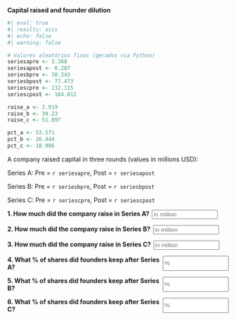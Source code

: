 ::: {.question}

**Capital raised and founder dilution**


```r
#| eval: true
#| results: asis
#| echo: false
#| warning: false

# Valores aleatórios fixos (gerados via Python)
seriesapre <- 3.368
seriesapost <- 6.287
seriesbpre <- 38.243
seriesbpost <- 77.473
seriescpre <- 132.115
seriescpost <- 184.012

raise_a <- 2.919
raise_b <- 39.23
raise_c <- 51.897

pct_a <- 53.571
pct_b <- 26.444
pct_c <- 18.986

```


A company raised capital in three rounds (values in millions USD):

Series A: Pre = `r seriesapre`, Post = `r seriesapost` 

Series B: Pre = `r seriesbpre`, Post = `r seriesbpost`

Series C: Pre = `r seriescpre`, Post = `r seriescpost`

::: {.question-block}
<form onsubmit="event.preventDefault();" style="display: flex; flex-direction: row; gap: 6px;">
  <span><strong>1. How much did the company raise in Series A?</strong></span>
  <input type="number" id="module1_num_q2a" name="module1_num_q2a" placeholder="in million" style="width: 150px;"
         data-correct-answer="2.919" data-tolerance="0.01" />
</form>
<div id="feedback-module1_num_q2a" class="feedback" data-status="" style="display:none;">
✅ Raised = Post - Pre = `r seriesapost` - `r seriesapre` = **`r raise_a` million**
</div>
:::

::: {.question-block}
<form onsubmit="event.preventDefault();" style="display: flex; flex-direction: row; gap: 6px;">
  <span><strong>2. How much did the company raise in Series B?</strong></span>
  <input type="number" id="module1_num_q2b" name="module1_num_q2b" placeholder="in million" style="width: 150px;"
         data-correct-answer="39.23" data-tolerance="0.01" />
</form>
<div id="feedback-module1_num_q2b" class="feedback" data-status="" style="display:none;">
✅ Raised = Post - Pre = `r seriesbpost` - `r seriesbpre` = **`r raise_b` million**
</div>
:::

::: {.question-block}
<form onsubmit="event.preventDefault();" style="display: flex; flex-direction: row; gap: 6px;">
  <span><strong>3. How much did the company raise in Series C?</strong></span>
  <input type="number" id="module1_num_q2c" name="module1_num_q2c" placeholder="in million" style="width: 150px;"
         data-correct-answer="51.897" data-tolerance="0.01" />
</form>
<div id="feedback-module1_num_q2c" class="feedback" data-status="" style="display:none;">
✅ Raised = Post - Pre = `r seriescpost` - `r seriescpre` = **`r raise_c` million**
</div>
:::

::: {.question-block}
<form onsubmit="event.preventDefault();" style="display: flex; flex-direction: row; gap: 6px;">
  <span><strong>4. What % of shares did founders keep after Series A?</strong></span>
  <input type="number" id="module1_num_q2d" name="module1_num_q2d" placeholder="%" style="width: 150px;"
         data-correct-answer="53.571" data-tolerance="0.01" />
</form>
<div id="feedback-module1_num_q2d" class="feedback" data-status="" style="display:none;">
✅ % kept = Pre / Post = `r seriesapre` / `r seriesapost` = **`r pct_a`%**
</div>
:::

::: {.question-block}
<form onsubmit="event.preventDefault();" style="display: flex; flex-direction: row; gap: 6px;">
  <span><strong>5. What % of shares did founders keep after Series B?</strong></span>
  <input type="number" id="module1_num_q2e" name="module1_num_q2e" placeholder="%" style="width: 150px;"
         data-correct-answer="26.444" data-tolerance="0.01" />
</form>
<div id="feedback-module1_num_q2e" class="feedback" data-status="" style="display:none;">
✅ % kept = A × B = (`r pct_a`%) × (`r round(seriesbpre / seriesbpost * 100,3)`%) = **`r pct_b`%**
</div>
:::

::: {.question-block}
<form onsubmit="event.preventDefault();" style="display: flex; flex-direction: row; gap: 6px;">
  <span><strong>6. What % of shares did founders keep after Series C?</strong></span>
  <input type="number" id="module1_num_q2f" name="module1_num_q2f" placeholder="%" style="width: 150px;"
         data-correct-answer="18.986" data-tolerance="0.01" />
</form>
<div id="feedback-module1_num_q2f" class="feedback" data-status="" style="display:none;">
✅ % kept = A × B × C = (`r pct_a`%) × ... = **`r pct_c`%**
</div>
:::


:::
